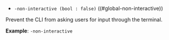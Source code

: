 - `-non-interactive (bool : false)` ((#global-non-interactive))

Prevent the CLI from asking users for input through the terminal.

**Example**: `-non-interactive`

